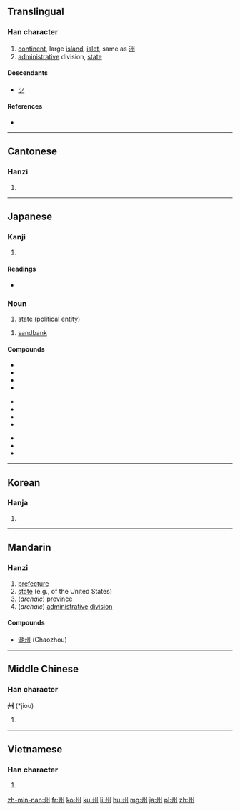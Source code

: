{{also|川|洲}}
==Translingual==

===Han character===
{{Han char|rn=47|rad=巛|as=03|sn=6|four=3200<sub>0</sub>|canj=戈中戈中 (ILIL)}}
# [[continent]], large [[island]], [[islet]], same as [[洲]] 
# [[administrative]] division, [[state]]

====Descendants====
* [[ツ]]

====References====
* {{Han ref|kx=0324.010|dkj=08678|dj=0624.090|hdz=10046.030|uh=5DDE|ud=24030|bh=A67B|bd=42619}}

----

==Cantonese==

===Hanzi===
{{yue-hanzi|jyut=|y=jau1}}

# {{defn|lang=yue|sort=巛03}}

----

==Japanese==

===Kanji===
{{ja-kanji|grade=3|rs=巛03}}

# {{defn|lang=ja|sort=巛03}}

====Readings====
* {{ja-readings|on=[[しゅう]] (''shū''), [[す]] (''su'')|kun=[[す]] (''su''), [[しま]] (''shima'')}}

===Noun===
{{ja-noun|k|hira=しゅう|rom=shū}}

# state (political entity)

{{ja-noun|k|hira=す|rom=su}}

# [[sandbank]]

====Compounds====
{{top3}}
*{{l|ja|sc=Jpan|自治州|tr=じちしゅう, jichishū}}
*{{l|ja|sc=Jpan|道州制|tr=どうしゅうせい, dōshūsei}}
*{{l|ja|sc=Jpan|九州|tr=きゅうしゅう, kyūshū}}
*{{l|ja|sc=Jpan|本州|tr=ほんしゅう, honshū}}
{{mid3}}
*{{l|ja|sc=Jpan|欧州|tr=おうしゅう, ōshū}}
*{{l|ja|sc=Jpan|豪州|tr=ごうしゅう, gōshū}}
*{{l|ja|sc=Jpan|備州|tr=びしゅう, bishū}}
*{{l|ja|sc=Jpan|満州|tr=まんしゅう, manshū}}
{{mid3}}
*{{l|ja|sc=Jpan|長州|tr=ちょうしゅう, chōshū}}
*{{l|ja|sc=Jpan|奥州|tr=おうしゅう, ōshū}}
*{{l|ja|sc=Jpan|座州|tr=ざす, zasu}}
{{bottom}}

----

==Korean==

===Hanja===
{{ko-hanja|hangeul=[[주]]|rv=ju|mr=chu}}

# {{defn|lang=ko|sort=巛03}}

----

==Mandarin==

===Hanzi===
{{cmn-hanzi|pin=[[zhōu]] ([[zhou1]])|wg=chou<sup>1</sup>}}
#[[prefecture]]
#[[state]] (e.g., of the United States)
#(''archaic'') [[province]]
#(''archaic'') [[administrative]] [[division]]

====Compounds====
*[[潮州]] (Chaozhou)

----

==Middle Chinese==

===Han character===
'''州''' (*jiou)<!--asterisk indicates that this is a reconstructed pronunciation-->

# {{defn|lang=zhx-mid|sort=巛03}}

----

==Vietnamese==

===Han character===
{{vi-hantu|[[châu]], [[chu]]|rs=巛03}}

# {{defn|lang=vi|sort=巛03}}

[[zh-min-nan:州]]
[[fr:州]]
[[ko:州]]
[[ku:州]]
[[li:州]]
[[hu:州]]
[[mg:州]]
[[ja:州]]
[[pl:州]]
[[zh:州]]
